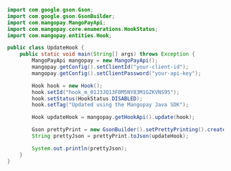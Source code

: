 ```java Java 
import com.google.gson.Gson;
import com.google.gson.GsonBuilder;
import com.mangopay.MangoPayApi;
import com.mangopay.core.enumerations.HookStatus;
import com.mangopay.entities.Hook;

public class UpdateHook {
    public static void main(String[] args) throws Exception {
        MangoPayApi mangopay = new MangoPayApi();
        mangopay.getConfig().setClientId("your-client-id");
        mangopay.getConfig().setClientPassword("your-api-key");

        Hook hook = new Hook();
        hook.setId("hook_m_01J3JQ13F0M5NY83M1GZKVNS95");
        hook.setStatus(HookStatus.DISABLED);
        hook.setTag("Updated using the Mangopay Java SDK");

        Hook updateHook = mangopay.getHookApi().update(hook);

        Gson prettyPrint = new GsonBuilder().setPrettyPrinting().create();
        String prettyJson = prettyPrint.toJson(updateHook);

        System.out.println(prettyJson);   
    }
}
```